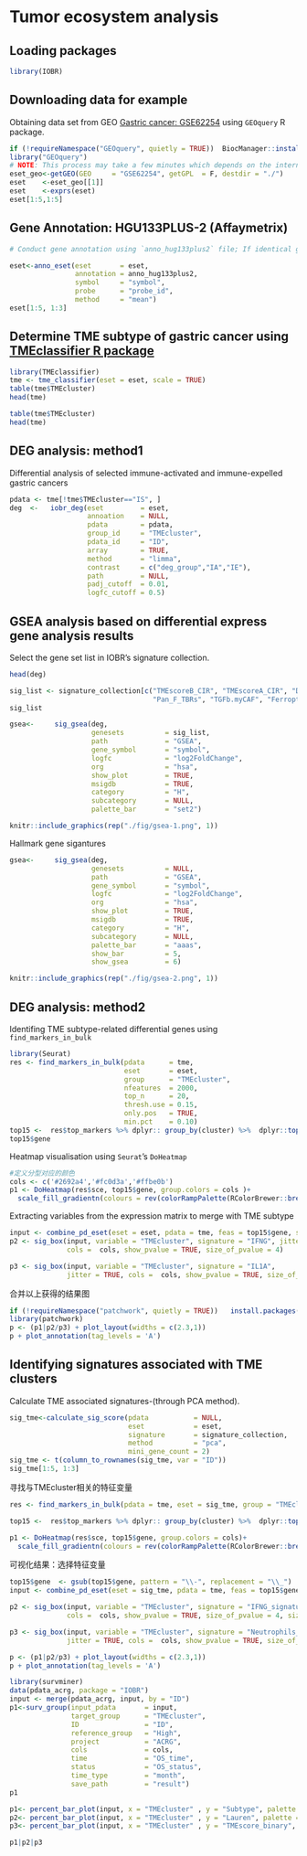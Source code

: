 


# **Tumor ecosystem analysis**

## Loading packages

```r
library(IOBR)
```

## Downloading data for example
Obtaining data set from GEO [Gastric cancer: GSE62254](https://pubmed.ncbi.nlm.nih.gov/25894828/) using `GEOquery` R package.
```r
if (!requireNamespace("GEOquery", quietly = TRUE))  BiocManager::install("GEOquery")
library("GEOquery")
# NOTE: This process may take a few minutes which depends on the internet connection speed. Please wait for its completion.
eset_geo<-getGEO(GEO     = "GSE62254", getGPL  = F, destdir = "./")
eset    <-eset_geo[[1]]
eset    <-exprs(eset)
eset[1:5,1:5]
```

## Gene Annotation: HGU133PLUS-2 (Affaymetrix)
```r

# Conduct gene annotation using `anno_hug133plus2` file; If identical gene symbols exists, these genes would be ordered by the mean expression levels. The gene symbol with highest mean expression level is selected and remove others. 

eset<-anno_eset(eset       = eset,
                annotation = anno_hug133plus2,
                symbol     = "symbol",
                probe      = "probe_id",
                method     = "mean")
eset[1:5, 1:3]
```

## Determine TME subtype of gastric cancer using [TMEclassifier R package](https://github.com/LiaoWJLab/TMEclassifier)
```r
library(TMEclassifier)
tme <- tme_classifier(eset = eset, scale = TRUE)
table(tme$TMEcluster)
head(tme)
```

```r
table(tme$TMEcluster)
head(tme)
```

## DEG analysis: method1
Differential analysis of selected immune-activated and immune-expelled gastric cancers

```r
pdata <- tme[!tme$TMEcluster=="IS", ]
deg  <-   iobr_deg(eset         = eset,
                   annoation    = NULL,
                   pdata        = pdata,
                   group_id     = "TMEcluster",
                   pdata_id     = "ID",
                   array        = TRUE,
                   method       = "limma",
                   contrast     = c("deg_group","IA","IE"),
                   path         = NULL,
                   padj_cutoff  = 0.01,
                   logfc_cutoff = 0.5)
```

## GSEA analysis based on differential express gene analysis results


Select the gene set list in IOBR's signature collection.
```r
head(deg)

sig_list <- signature_collection[c("TMEscoreB_CIR", "TMEscoreA_CIR", "DNA_replication", "Base_excision_repair",
                                   "Pan_F_TBRs", "TGFb.myCAF", "Ferroptosis", "TLS_Nature", "Glycolysis")]
sig_list
```

```r
gsea<-     sig_gsea(deg,
                    genesets          = sig_list,
                    path              = "GSEA",
                    gene_symbol       = "symbol",
                    logfc             = "log2FoldChange",
                    org               = "hsa",
                    show_plot         = TRUE,
                    msigdb            = TRUE,
                    category          = "H",
                    subcategory       = NULL,
                    palette_bar       = "set2")
```

```r
knitr::include_graphics(rep("./fig/gsea-1.png", 1))
```

Hallmark gene sigantures
```r
gsea<-     sig_gsea(deg,
                    genesets          = NULL,
                    path              = "GSEA",
                    gene_symbol       = "symbol",
                    logfc             = "log2FoldChange",
                    org               = "hsa",
                    show_plot         = TRUE,
                    msigdb            = TRUE,
                    category          = "H",
                    subcategory       = NULL,
                    palette_bar       = "aaas",
                    show_bar          = 5,
                    show_gsea         = 6)
```

```r
knitr::include_graphics(rep("./fig/gsea-2.png", 1))
```


## DEG analysis: method2

Identifing TME subtype-related differential genes using `find_markers_in_bulk`
```r
library(Seurat)
res <- find_markers_in_bulk(pdata      = tme, 
                            eset       = eset, 
                            group      = "TMEcluster", 
                            nfeatures  = 2000, 
                            top_n      = 20, 
                            thresh.use = 0.15, 
                            only.pos   = TRUE, 
                            min.pct    = 0.10)
top15 <-  res$top_markers %>% dplyr:: group_by(cluster) %>%  dplyr::top_n(15, avg_log2FC)
top15$gene
```

Heatmap visualisation using `Seurat`'s `DoHeatmap`
```r
#定义分型对应的颜色
cols <- c('#2692a4','#fc0d3a','#ffbe0b')
p1 <- DoHeatmap(res$sce, top15$gene, group.colors = cols )+
  scale_fill_gradientn(colours = rev(colorRampPalette(RColorBrewer::brewer.pal(11,"RdBu"))(256)))

```

Extracting variables from the expression matrix to merge with TME subtype
```r

input <- combine_pd_eset(eset = eset, pdata = tme, feas = top15$gene, scale = T)
p2 <- sig_box(input, variable = "TMEcluster", signature = "IFNG", jitter = TRUE,
              cols =  cols, show_pvalue = TRUE, size_of_pvalue = 4)

p3 <- sig_box(input, variable = "TMEcluster", signature = "IL1A",  
              jitter = TRUE, cols =  cols, show_pvalue = TRUE, size_of_pvalue = 4)
```

合并以上获得的结果图
```r

if (!requireNamespace("patchwork", quietly = TRUE))   install.packages("patchwork")
library(patchwork)
p <- (p1|p2/p3) + plot_layout(widths = c(2.3,1))
p + plot_annotation(tag_levels = 'A')
```


## Identifying signatures associated with TME clusters

Calculate TME associated signatures-(through PCA method).
```r
sig_tme<-calculate_sig_score(pdata           = NULL,
                             eset            = eset,
                             signature       = signature_collection,
                             method          = "pca",
                             mini_gene_count = 2)
sig_tme <- t(column_to_rownames(sig_tme, var = "ID"))
sig_tme[1:5, 1:3]
```

寻找与TMEcluster相关的特征变量
```r
res <- find_markers_in_bulk(pdata = tme, eset = sig_tme, group = "TMEcluster", nfeatures = 1000, top_n = 20, min.pct = 0.10)

top15 <-  res$top_markers %>% dplyr:: group_by(cluster) %>%  dplyr::top_n(15, avg_log2FC)

p1 <- DoHeatmap(res$sce, top15$gene, group.colors = cols)+
  scale_fill_gradientn(colours = rev(colorRampPalette(RColorBrewer::brewer.pal(11,"RdBu"))(256)))
```

可视化结果：选择特征变量
```r
top15$gene  <- gsub(top15$gene, pattern = "\\-", replacement = "\\_")
input <- combine_pd_eset(eset = sig_tme, pdata = tme, feas = top15$gene, scale = T)

p2 <- sig_box(input, variable = "TMEcluster", signature = "IFNG_signature_Ayers_et_al", jitter = TRUE,
              cols =  cols, show_pvalue = TRUE, size_of_pvalue = 4, size_of_font = 6)

p3 <- sig_box(input, variable = "TMEcluster", signature = "Neutrophils_Bindea_et_al",  
              jitter = TRUE, cols =  cols, show_pvalue = TRUE, size_of_pvalue = 4, size_of_font = 6)
```


```r
p <- (p1|p2/p3) + plot_layout(widths = c(2.3,1))
p + plot_annotation(tag_levels = 'A')
```


```r
library(survminer)
data(pdata_acrg, package = "IOBR")
input <- merge(pdata_acrg, input, by = "ID")
p1<-surv_group(input_pdata       = input,
               target_group      = "TMEcluster",
               ID                = "ID",
               reference_group   = "High",
               project           = "ACRG",
               cols              = cols, 
               time              = "OS_time",
               status            = "OS_status",
               time_type         = "month",
               save_path         = "result")
p1
```

```r
p1<- percent_bar_plot(input, x = "TMEcluster" , y = "Subtype", palette = "jama")
p2<- percent_bar_plot(input, x = "TMEcluster" , y = "Lauren", palette = "jama")
p3<- percent_bar_plot(input, x = "TMEcluster" , y = "TMEscore_binary", palette = "jama")
```

```r
p1|p2|p3
```
